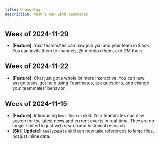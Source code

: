 ```yaml
---
title: Changelog
description: What's new with Teammates
---
```


## Week of 2024-11-29

- **[Feature]**: Your teammates can now join you and your team in Slack. You can invite them to channels, @-mention them, and DM them.

## Week of 2024-11-22

- **[Feature]**: Chat just got a whole lot more interactive. You can now assign tasks, get help using Teammates, ask questions, and change your teammates' behavior.

## Week of 2024-11-15

- **[Feature]**: Introducing `News Search` skill. Your teammates can now search for the latest news and current events in real-time. They are no longer limited to just web search and historical research.
- **[Skill Update]**: `AnalyzeData` skill can now take references to large files, not just inline data.
